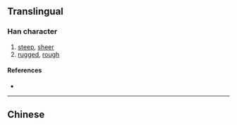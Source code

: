{{character info/new}}
{{also|嶇}}
==Translingual==

===Han character===
{{Han char|rn=46|rad=山|as=04|sn=7|four=|canj=USK|ids=⿰山区}}

# [[steep]], [[sheer]]
# [[rugged]], [[rough]]

====References====
* {{Han ref|kx=0308.331|hdz=10762.140|uh=5C96|ud=23702}}

----

==Chinese==
{{zh-see|嶇}}